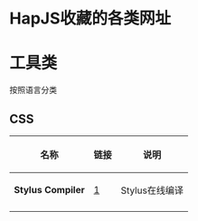 <h1>HapJS收藏的各类网址</h1>

= =

= 工具类 =

按照语言分类

== CSS ==

{|
! 名称 !! 链接 !! 说明
|-
| '''Stylus Compiler''' || [http://beautifytools.com/stylus-compiler.php] || Stylus在线编译
|-
|}
